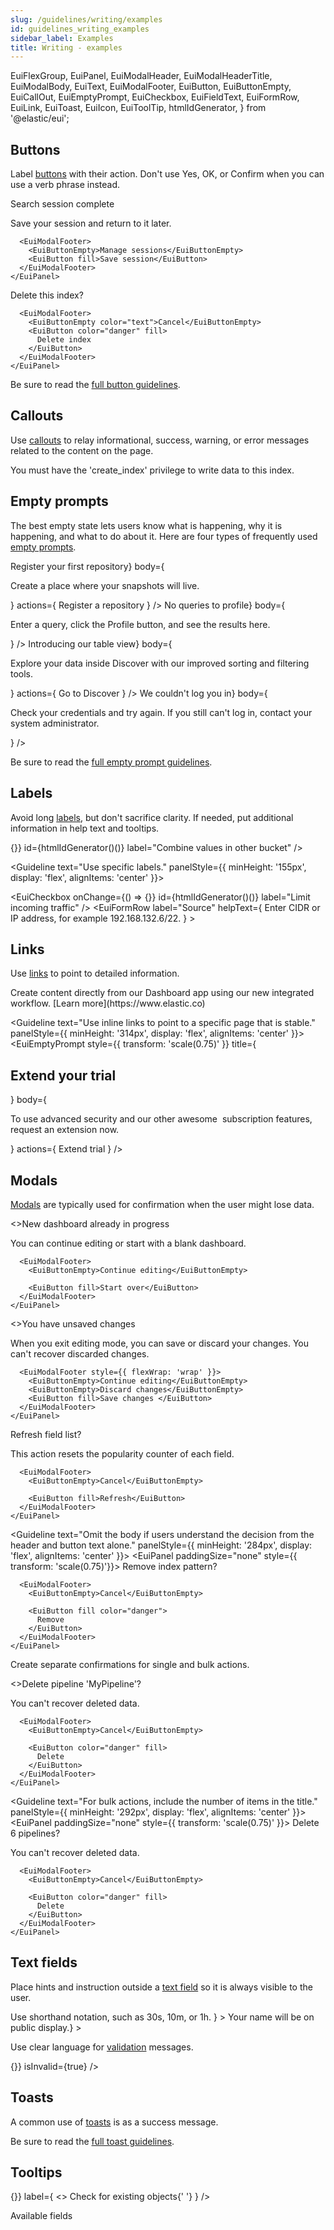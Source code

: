 ```yaml
---
slug: /guidelines/writing/examples
id: guidelines_writing_examples
sidebar_label: Examples
title: Writing - examples
---
```


  EuiFlexGroup,
  EuiPanel,
  EuiModalHeader,
  EuiModalHeaderTitle,
  EuiModalBody,
  EuiText,
  EuiModalFooter,
  EuiButton,
  EuiButtonEmpty,
  EuiCallOut,
  EuiEmptyPrompt,
  EuiCheckbox,
  EuiFieldText,
  EuiFormRow,
  EuiLink,
  EuiToast,
  EuiIcon,
  EuiToolTip,
  htmlIdGenerator,
} from '@elastic/eui';

## Buttons

Label [buttons](/docs/navigation/button) with their action. Don't use Yes, OK, or Confirm when you can use a verb phrase instead.

<EuiFlexGroup gutterSize="m" alignItems="stretch">
  <Guideline text="Use a verb + noun for a button label." panelStyle={{ minHeight: '292px', display: 'flex', alignItems: 'center' }}>
    <EuiPanel paddingSize="none" style={{ transform: 'scale(0.75)' }}>
      <EuiModalHeader>
        <EuiModalHeaderTitle>Search session complete</EuiModalHeaderTitle>
      </EuiModalHeader>
      <EuiModalBody>
        <EuiText>
          <p>Save your session and return to it later.</p>
        </EuiText>
      </EuiModalBody>

      <EuiModalFooter>
        <EuiButtonEmpty>Manage sessions</EuiButtonEmpty>
        <EuiButton fill>Save session</EuiButton>
      </EuiModalFooter>
    </EuiPanel>
  </Guideline>
  <Guideline text="Use the same verb + noun as in the title." panelStyle={{ minHeight: '292px', display: 'flex', alignItems: 'center' }}>
    <EuiPanel paddingSize="none" style={{ transform: 'scale(0.75)' }}>
      <EuiModalHeader>
        <EuiModalHeaderTitle>Delete this index?</EuiModalHeaderTitle>
      </EuiModalHeader>

      <EuiModalFooter>
        <EuiButtonEmpty color="text">Cancel</EuiButtonEmpty>
        <EuiButton color="danger" fill>
          Delete index
        </EuiButton>
      </EuiModalFooter>
    </EuiPanel>
  </Guideline>
</EuiFlexGroup>

Be sure to read the [full button guidelines](/docs/navigation/button/guidelines).

## Callouts

Use [callouts](/docs/display/callout) to relay informational, success, warning, or error messages related to the content on the page.

<EuiFlexGroup gutterSize="m">
  <Guideline text="Ensure the description provides information in addition to the title" panelStyle={{ minHeight: '186px', display: 'flex', alignItems: 'center' }}>
    <EuiCallOut
      title="Ensure the description provides information in addition to the title."
      iconType="error"
      color="danger"
    >
      You must have the 'create_index' privilege to write data to this index.
    </EuiCallOut>
  </Guideline>
  <Guideline text="If a single sentence, end with a period." panelStyle={{ minHeight: '186px', display: 'flex', alignItems: 'center' }}>
    <EuiCallOut
      title="Your index can match two sources."
      iconType="search"
    />
  </Guideline>
</EuiFlexGroup>

## Empty prompts

The best empty state lets users know what is happening, why it is happening, and what to do about it. Here are four types of frequently used [empty prompts](/docs/display/empty-prompt).

<Guideline text="Prompt first-time users to take action.">
  <EuiEmptyPrompt
    style={{ transform: 'scale(0.75)'}}
    iconType="addDataApp"
    title={<h2>Register your first repository</h2>}
    body={<p>Create a place where your snapshots will live.</p>}
    actions={
      <EuiButton color="primary" fill>
        Register a repository
      </EuiButton>
    }
  />
</Guideline>

<Guideline text="If there is nothing to show, give instructions on what to do.">
  <EuiEmptyPrompt
    style={{ transform: 'scale(0.75)'}}
    iconType="searchProfilerApp"
    title={<h2>No queries to profile</h2>}
    body={
      <p>
        Enter a query, click the Profile button, and see the results
        here.
      </p>
    }
  />
</Guideline>

<Guideline text="Introduce a feature.">
  <EuiEmptyPrompt
    style={{ transform: 'scale(0.75)'}}
    iconType="discoverApp"
    title={<h2>Introducing our table view</h2>}
    body={
      <p>
        Explore your data inside Discover with our improved sorting and
        filtering tools.
      </p>
    }
    actions={
      <EuiButton color="primary" fill>
        Go to Discover
      </EuiButton>
    }
  />
</Guideline>

<Guideline text="If using an empty prompt for an error, explain next steps.">
  <EuiEmptyPrompt
    style={{ transform: 'scale(0.75)'}}
    iconType="lock"
    title={<h2>We couldn&apos;t log you in</h2>}
    body={
      <p>
        Check your credentials and try again. If you still can&apos;t
        log in, contact your system administrator.
      </p>
    }
  />
</Guideline>

Be sure to read the [full empty prompt guidelines](/docs/display/empty-prompt/guidelines).

## Labels

Avoid long [labels](/docs/forms/form-layouts/#form-labels), but don't sacrifice clarity. If needed, put additional information in help text and tooltips.

<EuiFlexGroup gutterSize="m">
  <Guideline text="Use labels that say what the input does." panelStyle={{ minHeight: '155px', display: 'flex', alignItems: 'center' }}>
    <div>
      <EuiFormRow>
        <EuiCheckbox
          onChange={() => {}}
          id={htmlIdGenerator()()}
          label="Combine values in other bucket"
        />
      </EuiFormRow>
      <EuiFormRow label="Bucket label">
        <EuiFieldText />
      </EuiFormRow>
    </div>
  </Guideline>

  <Guideline text="Use specific labels." panelStyle={{ minHeight: '155px', display: 'flex', alignItems: 'center' }}>
    <div>
      <EuiFormRow>
        <EuiCheckbox
          onChange={() => {}}
          id={htmlIdGenerator()()}
          label="Limit incoming traffic"
        />
      </EuiFormRow>
      <EuiFormRow
        label="Source"
        helpText={
          <span>
            Enter CIDR or IP address, for example 192.168.132.6/22.
          </span>
        }
      >
        <EuiFieldText />
      </EuiFormRow>
    </div>
  </Guideline>
</EuiFlexGroup>

## Links

Use [links](/docs/navigation/link) to point to detailed information.

<EuiFlexGroup gutterSize="m">
  <Guideline text="Place a 'Learn more' link after text that briefly introduces a topic or feature." panelStyle={{ minHeight: '314px', display: 'flex', alignItems: 'center' }}>
    <EuiCallOut size="m" title="Building a dashboard?" iconType="gear">
      Create content directly from our Dashboard app using our new integrated workflow. [Learn more](https://www.elastic.co)
    </EuiCallOut>
  </Guideline>

  <Guideline text="Use inline links to point to a specific page that is stable." panelStyle={{ minHeight: '314px', display: 'flex', alignItems: 'center' }}>
    <EuiEmptyPrompt
      style={{ transform: 'scale(0.75)' }}
      title={<h2>Extend your trial</h2>}
      body={
        <p>
          To use advanced security and our other awesome&nbsp;
          <EuiLink>subscription features</EuiLink>, request an extension
          now.
        </p>
      }
      actions={
        <EuiButton color="primary" fill>
          Extend trial
        </EuiButton>
      }
    />
  </Guideline>
</EuiFlexGroup>

## Modals

[Modals](/docs/layout/modal) are typically used for confirmation when the user might lose data.

<EuiFlexGroup gutterSize="m">
  <Guideline text="For the body text, use one to two short sentences that explain the consequences." panelStyle={{ minHeight: '360px', display: 'flex', alignItems: 'center' }}>
    <EuiPanel paddingSize="none" style={{ transform: 'scale(0.75)' }}>
      <EuiModalHeader>
        <EuiModalHeaderTitle>
          <>New dashboard already in progress</>
        </EuiModalHeaderTitle>
      </EuiModalHeader>
      <EuiModalBody>
        <EuiText>
          <p>You can continue editing or start with a blank dashboard.</p>
        </EuiText>
      </EuiModalBody>

      <EuiModalFooter>
        <EuiButtonEmpty>Continue editing</EuiButtonEmpty>

        <EuiButton fill>Start over</EuiButton>
      </EuiModalFooter>
    </EuiPanel>
  </Guideline>
  <Guideline text="Some cases require three buttons." panelStyle={{ minHeight: '360px', display: 'flex', alignItems: 'center' }}>
    <EuiPanel paddingSize="none" style={{ transform: 'scale(0.75)' }}>
      <EuiModalHeader>
        <EuiModalHeaderTitle>
          <>You have unsaved changes</>
        </EuiModalHeaderTitle>
      </EuiModalHeader>
      <EuiModalBody>
        <EuiText>
          <p>
            When you exit editing mode, you can save or discard your
            changes. You can&apos;t recover discarded changes.
          </p>
        </EuiText>
      </EuiModalBody>

      <EuiModalFooter style={{ flexWrap: 'wrap' }}>
        <EuiButtonEmpty>Continue editing</EuiButtonEmpty>
        <EuiButtonEmpty>Discard changes</EuiButtonEmpty>
        <EuiButton fill>Save changes </EuiButton>
      </EuiModalFooter>
    </EuiPanel>
  </Guideline>
</EuiFlexGroup>

<EuiFlexGroup gutterSize="m">
  <Guideline text="Use the same action verbs in the header and button text." panelStyle={{ minHeight: '284px', display: 'flex', alignItems: 'center' }}>
    <EuiPanel paddingSize="none" style={{ transform: 'scale(0.75)'}}>
      <EuiModalHeader>
        <EuiModalHeaderTitle>Refresh field list?</EuiModalHeaderTitle>
      </EuiModalHeader>
      <EuiModalBody>
        <EuiText>
          <p>This action resets the popularity counter of each field.</p>
        </EuiText>
      </EuiModalBody>

      <EuiModalFooter>
        <EuiButtonEmpty>Cancel</EuiButtonEmpty>

        <EuiButton fill>Refresh</EuiButton>
      </EuiModalFooter>
    </EuiPanel>
  </Guideline>

  <Guideline text="Omit the body if users understand the decision from the header and button text alone." panelStyle={{ minHeight: '284px', display: 'flex', alignItems: 'center' }}>
    <EuiPanel paddingSize="none" style={{ transform: 'scale(0.75)'}}>
      <EuiModalHeader>
        <EuiModalHeaderTitle>Remove index pattern?</EuiModalHeaderTitle>
      </EuiModalHeader>

      <EuiModalFooter>
        <EuiButtonEmpty>Cancel</EuiButtonEmpty>

        <EuiButton fill color="danger">
          Remove
        </EuiButton>
      </EuiModalFooter>
    </EuiPanel>
  </Guideline>
</EuiFlexGroup>

Create separate confirmations for single and bulk actions.

<EuiFlexGroup gutterSize="m">
  <Guideline text="Asking users to delete a single item should include the item name in the title, if possible. Use single quotes around the name if it helps clarify meaning." panelStyle={{ minHeight: '292px', display: 'flex', alignItems: 'center' }}>
    <EuiPanel paddingSize="none" style={{ transform: 'scale(0.75)'}}>
      <EuiModalHeader>
        <EuiModalHeaderTitle>
          <>Delete pipeline &apos;MyPipeline&apos;?</>
        </EuiModalHeaderTitle>
      </EuiModalHeader>
      <EuiModalBody>
        <EuiText>
          <p>You can&apos;t recover deleted data.</p>
        </EuiText>
      </EuiModalBody>

      <EuiModalFooter>
        <EuiButtonEmpty>Cancel</EuiButtonEmpty>

        <EuiButton color="danger" fill>
          Delete
        </EuiButton>
      </EuiModalFooter>
    </EuiPanel>
  </Guideline>

  <Guideline text="For bulk actions, include the number of items in the title." panelStyle={{ minHeight: '292px', display: 'flex', alignItems: 'center' }}>
    <EuiPanel paddingSize="none" style={{ transform: 'scale(0.75)' }}>
      <EuiModalHeader>
        <EuiModalHeaderTitle>Delete 6 pipelines?</EuiModalHeaderTitle>
      </EuiModalHeader>
      <EuiModalBody>
        <EuiText>
          <p>You can&apos;t recover deleted data.</p>
        </EuiText>
      </EuiModalBody>

      <EuiModalFooter>
        <EuiButtonEmpty>Cancel</EuiButtonEmpty>

        <EuiButton color="danger" fill>
          Delete
        </EuiButton>
      </EuiModalFooter>
    </EuiPanel>
  </Guideline>
</EuiFlexGroup>

## Text fields

Place hints and instruction outside a [text field](/docs/forms/form-controls/#text-field) so it is always visible to the user.

<EuiFlexGroup gutterSize="m">
  <Guideline text="Help users make the right decision by clarifying what goes inside a field.">
    <EuiFormRow
      label="Set a custom interval"
      helpText={
        <span>Use shorthand notation, such as 30s, 10m, or 1h.</span>
      }
    >
      <EuiFieldText />
    </EuiFormRow>
  </Guideline>
  <Guideline text="Use complete sentences and ending punctuation.">
    <EuiFormRow
      label="Name"
      helpText={<span>Your name will be on public display.</span>}
    >
      <EuiFieldText name="text" />
    </EuiFormRow>
  </Guideline>
</EuiFlexGroup>

Use clear language for [validation](/docs/forms/form-validation) messages.

<EuiFlexGroup gutterSize="m">
  <Guideline text="Prefer this format for a required field.">
    <EuiFormRow label="Name" isInvalid={true} error="Name is required.">
      <EuiFieldText name="text" isInvalid={true} />
    </EuiFormRow>
  </Guideline>
  <Guideline text="Tell users what happened and how to fix it.">
    <EuiFormRow
      label="Address"
      error="Choose a different address as this one already exists."
      isInvalid={true}
    >
      <EuiFieldText
        value="1234 Elastic Ave"
        onChange={() => {}}
        isInvalid={true}
      />
    </EuiFormRow>
  </Guideline>
</EuiFlexGroup>

## Toasts

A common use of [toasts](/docs/display/toast) is as a success message.

<EuiFlexGroup gutterSize="m">
  <Guideline text="For common actions such as create, add, delete, remove, and save, include the object type, the object name if available, and the past tense of the action. Don't include &quot;successfully&quot;. It's implied.">
    <EuiToast
      color="success"
      style={{ maxWidth: 300 }}
      title="User 'Casey Smith' was added"
    />
  </Guideline>
  <Guideline text="For a message about multiple objects, include the object count, but not the names of the objects.">
    <EuiToast
      color="success"
      style={{ maxWidth: 300 }}
      title="4 visualizations were deleted"
    />
  </Guideline>
</EuiFlexGroup>

Be sure to read the [full toast guidelines](/docs/display/toast/guidelines).

## Tooltips

<EuiFlexGroup gutterSize="m">
  <Guideline text="Use sentence case and ending period.  Sentence fragments are ok.">
    <EuiToolTip
      content="Check if objects were previously copied or imported into the space."
      position="right"
    >
      <EuiCheckbox
        id="explainedCheckbox"
        onChange={() => {}}
        label={
          <>
            Check for existing objects{' '}
            <EuiIcon className="eui-alignTop" type="questionInCircle" />
          </>
        }
      />
    </EuiToolTip>
  </Guideline>
  <Guideline text="Multilines are ok, but use 2 lines max.">
    <EuiText size="s">
      <p>
        <EuiToolTip
          content="Available fields have data in the first 500 documents that match your filters. Full text and geographic fields cannot be visualized and are not shown."
          position="right"
        >
          <span>
            Available fields <EuiIcon className="eui-alignTop" type="questionInCircle" />
          </span>
        </EuiToolTip>
      </p>
    </EuiText>
  </Guideline>
</EuiFlexGroup>
